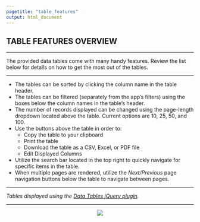 ```yaml
---
pagetitle: "table_features"
output: html_document
---
```


## TABLE FEATURES OVERVIEW

***

The provided data tables come with many handy features. Review the list below for 
details on how to get the most out of the tables.

***

+ The tables can be sorted by clicking the column name in the table header. 
+ The tables can be filtered (separately from the app’s filters) using the boxes 
below the column names in the table's header. 
+ The number of records displayed can be changed using the page-length dropdown 
located above the table. Current options are 10, 25, 50, and 100. 
+ Use the buttons above the table in order to: 
  - Copy the table to your clipboard 
  - Print the table 
  - Download the table as a CSV, Excel, or PDF file 
  - Edit Displayed Columns 
+ Utilize the search bar located in the top right to quickly navigate for specific 
items in the table. 
+ When multiple pages are rendered, utilize the *Next/Previous* page navigation 
buttons below the table to navigate between pages. 

***

*Tables displayed using the [Data Tables jQuery plugin](https://datatables.net/).*

***

<center>

![](img/datatables.png)

<center/>



